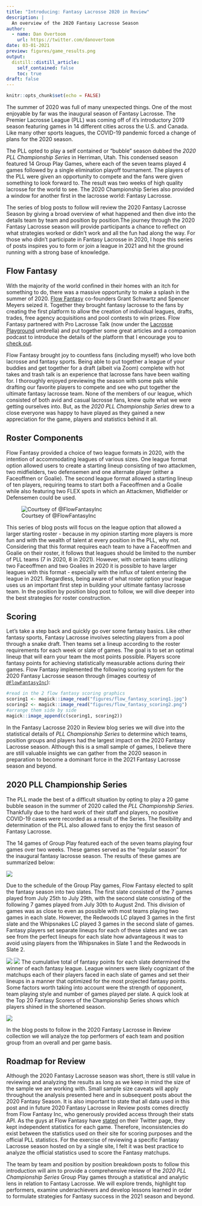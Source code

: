 ```yaml
---
title: "Introducing: Fantasy Lacrosse 2020 in Review"
description: |
  An overview of the 2020 Fantasy Lacrosse Season
author:
  - name: Dan Overtoom
    url: https://twitter.com/danovertoom
date: 03-01-2021
preview: figures/game_results.png
output:
  distill::distill_article:
    self_contained: false
    toc: true
draft: false
---
```



```r
knitr::opts_chunk$set(echo = FALSE)
```

The summer of 2020 was full of many unexpected things. One of the most enjoyable by far was the inaugural season of Fantasy Lacrosse. The Premier Lacrosse League (PLL) was coming off of it's introductory 2019 season featuring games in 14 different cities across the U.S. and Canada. Like many other sports leagues, the COVID-19 pandemic forced a change of plans for the 2020 season. 

The PLL opted to play a self contained or "bubble" season dubbed the *2020 PLL Championship Series* in Herriman, Utah. This condensed season featured 14 Group Play Games, where each of the seven teams played 4 games followed by a single elimination playoff tournament. The players of the PLL were given an opportunity to compete and the fans were given something to look forward to. The result was two weeks of high quality lacrosse for the world to see. The 2020 Championship Series also provided a window for another first in the lacrosse world: Fantasy Lacrosse. 

The series of blog posts to follow will review the 2020 Fantasy Lacrosse Season by giving a broad overview of what happened and then dive into the details team by team and position by position.The journey through the 2020 Fantasy Lacrosse season will provide participants a chance to reflect on what strategies worked or didn't work and all the fun had along the way. For those who didn't participate in Fantasy Lacrosse in 2020, I hope this series of posts inspires you to form or join a league in 2021 and hit the ground running with a strong base of knowledge.

## Flow Fantasy

With the majority of the world confined in their homes with an itch for something to do, there was a massive opportunity to make a splash in the summer of 2020. [Flow Fantasy](https://twitter.com/FlowFantasyInc) co-founders Grant Schwartz and Spencer Meyers seized it. Together they brought fantasy lacrosse to the fans by creating the first platform to allow the creation of individual leagues, drafts, trades, free agency acquisitions and pool contests to win prizes. Flow Fantasy partnered with Pro Lacrosse Talk (now under the [Lacrosse Playground](https://www.lacrosseplayground.com) umbrella) and put together some great articles and a companion podcast to introduce the details of the platform that I encourage you to [check out](https://www.lacrosseplayground.com/fantasy-lacrosse/).

Flow Fantasy brought joy to countless fans (including myself) who love both lacrosse and fantasy sports. Being able to put together a league of your buddies and get together for a draft (albeit via Zoom) complete with hot takes and trash talk is an experience that lacrosse fans have been waiting for. I thoroughly enjoyed previewing the season with some pals while drafting our favorite players to compete and see who put together the ultimate fantasy lacrosse team. None of the members of our league, which consisted of both avid and casual lacrosse fans, knew quite what we were getting ourselves into. But, as the *2020 PLL Championship Series* drew to a close everyone was happy to have played as they gained a new appreciation for the game, players and statistics behind it all. 

## Roster Components

Flow Fantasy provided a choice of two league formats in 2020, with the intention of accommodating leagues of various sizes. One league format option allowed users to create a starting lineup consisting of two attackmen, two midfielders, two defensemen and one alternate player (either a Faceoffmen or Goalie). The second league format allowed a starting lineup of ten players, requiring teams to start both a Faceoffmen and a Goalie while also featuring two FLEX spots in which an Attackmen, Midfielder or Defensemen could be used. 

![Courtsey of @FlowFantasyInc](figures/flow_fantasy_roster_skeleton.jpg) 

This series of blog posts will focus on the league option that allowed a larger starting roster - because in my opinion starting more players is more fun and with the wealth of talent at every position in the PLL, why not. Considering that this format requires each team to have a Faceoffmen and Goalie on their roster, it follows that leagues should be limited to the number of PLL teams (7 in 2020, 8 in 2021). However, with certain teams utilizing two Faceoffmen and two Goalies in 2020 it is possible to have larger leagues with this format - especially with the influx of talent entering the league in 2021. Regardless, being aware of what roster option your league uses us an important first step in building your ultimate fantasy lacrosse team. In the position by position blog post to follow, we will dive deeper into the best strategies for roster construction.

## Scoring

Let's take a step back and quickly go over some fantasy basics. Like other fantasy sports, Fantasy Lacrosse involves selecting players from a pool through a snake draft. Then teams set a lineup according to the roster requirements for each week or slate of games. The goal is to set an optimal lineup that will earn your team the most points possible. Players score fantasy points for achieving statistically measurable actions during their games. Flow Fantasy implemented the following scoring system for the 2020 Fantasy Lacrosse season through (images courtesy of [`@FlowFantasyInc`](https://twitter.com/FlowFantasyInc)):

```r
#read in the 2 flow fantasy scoring graphics 
scoring1 <- magick::image_read("figures/flow_fantasy_scoring1.jpg")
scoring2 <- magick::image_read("figures/flow_fantasy_scoring2.png")
#arrange them side by side
magick::image_append(c(scoring1, scoring2))
```

In the Fantasy Lacrosse 2020 in Review blog series we will dive into the statistical details of *PLL Championship Series* to determine which teams, position groups and players had the largest impact on the 2020 Fantasy Lacrosse season. Although this is a small sample of games, I believe there are still valuable insights we can gather from the 2020 season in preparation to become a dominant force in the 2021 Fantasy Lacrosse season and beyond.

## 2020 PLL Championship Series

The PLL made the best of a difficult situation by opting to play a 20 game bubble season in the summer of 2020 called the *PLL Championship Series*. Thankfully due to the hard work of their staff and players, no positive COVID-19 cases were recorded as a result of the Series. The flexibility and determination of the PLL also allowed fans to enjoy the first season of Fantasy Lacrosse. 

The 14 games of Group Play featured each of the seven teams playing four games over two weeks. These games served as the "regular season" for the inaugural fantasy lacrosse season. The results of these games are summarized below:

![](figures/game_results.png)

Due to the schedule of the Group Play games, Flow Fantasy elected to split the fantasy season into two slates. The first slate consisted of the 7 games played from July 25th to July 29th, with the second slate consisting of the following 7 games played from July 30th to August 2nd. This division of games was as close to even as possible with most teams playing two games in each slate. However, the Redwoods LC played 3 games in the first slate and the Whipsnakes LC played 3 games in the second slate of games. Fantasy players set separate lineups for each of these slates and we can see from the perfect lineups for each slate how advantageous it was to avoid using players from the Whipsnakes in Slate 1 and the Redwoods in Slate 2.

![](figures/first_slate_perfect_lineup.png)
![](figures/second_slate_perfect_lineup.png)
The cumulative total of fantasy points for each slate determined the winner of each fantasy league. League winners were likely cognizant of the matchups each of their players faced in each slate of games and set their lineups in a manner that optimized for the most projected fantasy points. Some factors worth taking into account were the strength of opponent, team playing style and number of games played per slate. A quick look at the Top 20 Fantasy Scorers of the Championship Series shows which players shined in the shortened season.

![](figures/top20_plyr_fp_2020.png)

In the blog posts to follow in the 2020 Fantasy Lacrosse in Review collection we will analyze the top performers of each team and position group from an overall and per game basis.

## Roadmap for Review

Although the 2020 Fantasy Lacrosse season was short, there is still value in reviewing and analyzing the results as long as we keep in mind the size of the sample we are working with. Small sample size caveats will apply throughout the analysis presented here and in subsequent posts about the 2020 Fantasy Season. It is also important to state that all data used in this post and in future 2020 Fantasy Lacrosse in Review posts comes directly from Flow Fantasy Inc, who generously provided access through their stats API. As the guys at Flow Fantasy have [stated](https://twitter.com/FlowFantasyInc/status/1288532512638107648) on their Twitter page, they kept independent statistics for each game. Therefore, inconsistencies do exist between the statistics used on their site for scoring purposes and the official PLL statistics. For the exercise of reviewing a specific Fantasy Lacrosse season hosted on by a single site, I felt it was best practice to analyze the official statistics used to score the Fantasy matchups. 

The team by team and position by position breakdown posts to follow this introduction will aim to provide a comprehensive review of the *2020 PLL Championship Series* Group Play games through a statistical and analytic lens in relation to Fantasy Lacrosse. We will explore trends, highlight top performers, examine underachievers and develop lessons learned in order to formulate strategies for Fantasy success in the 2021 season and beyond.